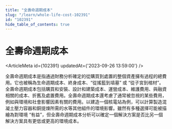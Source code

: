 ```yaml
---
title: "全壽命週期成本"
slug: "/learn/whole-life-cost-102391"
id: "102391"
hide_table_of_contents: true
---
```



# 全壽命週期成本

<ArticleMeta id={102391} updatedAt={'2023-09-26 13:59:00'} />
<div className='border-solid border-b border-t-0 my-4 border-[var(--ifm-color-gray-300)]' />

全壽命週期成本是指通過財務分析確定的從購買到處置的整個資產擁有過程的總費用。它也被稱為生命週期成本、終身成本、“從搖籃到墳墓” 或 “從子宮到棺材”。全壽命週期成本包括購買和安裝、設計和建築成本、運營成本、維護費用、與融資相關的成本、折舊及處置費用。全壽命週期成本還考慮了通常被忽視的某些費用，例如與環境和社會影響因素有關的費用。以建造一個核電站為例，可以計算製造混凝土壓力容器和銅提煉所需的水等其他組件的環境影響。雖然有多種選擇可能被描繪為對環境 “有益”，但全壽命週期成本分析可以確定一個解決方案是否比另一個解決方案具有更低或更高的環境成本。
